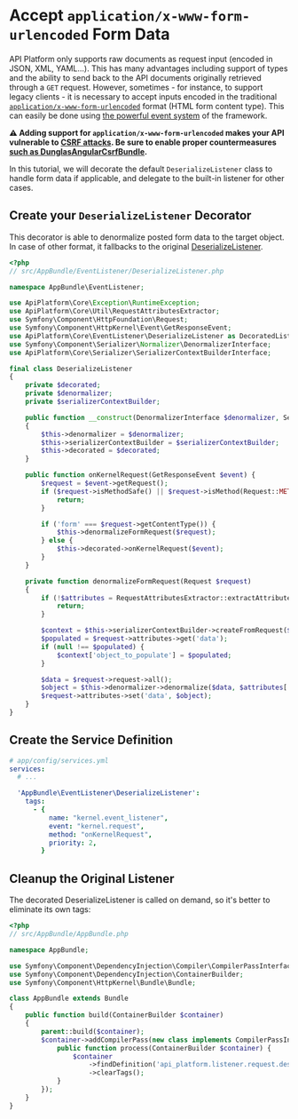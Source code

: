 # Accept `application/x-www-form-urlencoded` Form Data

API Platform only supports raw documents as request input (encoded in JSON, XML, YAML...). This has many advantages including support of types and the ability to send back to the API documents originally retrieved through a `GET` request.
However, sometimes - for instance, to support legacy clients - it is necessary to accept inputs encoded in the traditional [`application/x-www-form-urlencoded`](https://www.w3.org/TR/html401/interact/forms.html#h-17.13.4.1) format (HTML form content type). This can easily be done using [the powerful event system](events.md) of the framework.

**⚠ Adding support for `application/x-www-form-urlencoded` makes your API vulnerable to [CSRF attacks](<https://www.owasp.org/index.php/Cross-Site_Request_Forgery_(CSRF)>). Be sure to enable proper countermeasures [such as DunglasAngularCsrfBundle](https://github.com/dunglas/DunglasAngularCsrfBundle).**

In this tutorial, we will decorate the default `DeserializeListener` class to handle form data if applicable, and delegate to the built-in listener for other cases.

## Create your `DeserializeListener` Decorator

This decorator is able to denormalize posted form data to the target object. In case of other format, it fallbacks to the original [DeserializeListener](https://github.com/api-platform/core/blob/91dc2a4d6eeb79ea8dec26b41e800827336beb1a/src/Bridge/Symfony/Bundle/Resources/config/api.xml#L85-L91).

```php
<?php
// src/AppBundle/EventListener/DeserializeListener.php

namespace AppBundle\EventListener;

use ApiPlatform\Core\Exception\RuntimeException;
use ApiPlatform\Core\Util\RequestAttributesExtractor;
use Symfony\Component\HttpFoundation\Request;
use Symfony\Component\HttpKernel\Event\GetResponseEvent;
use ApiPlatform\Core\EventListener\DeserializeListener as DecoratedListener;
use Symfony\Component\Serializer\Normalizer\DenormalizerInterface;
use ApiPlatform\Core\Serializer\SerializerContextBuilderInterface;

final class DeserializeListener
{
    private $decorated;
    private $denormalizer;
    private $serializerContextBuilder;

    public function __construct(DenormalizerInterface $denormalizer, SerializerContextBuilderInterface $serializerContextBuilder, DecoratedListener $decorated)
    {
        $this->denormalizer = $denormalizer;
        $this->serializerContextBuilder = $serializerContextBuilder;
        $this->decorated = $decorated;
    }

    public function onKernelRequest(GetResponseEvent $event) {
        $request = $event->getRequest();
        if ($request->isMethodSafe() || $request->isMethod(Request::METHOD_DELETE)) {
            return;
        }

        if ('form' === $request->getContentType()) {
            $this->denormalizeFormRequest($request);
        } else {
            $this->decorated->onKernelRequest($event);
        }
    }

    private function denormalizeFormRequest(Request $request)
    {
        if (!$attributes = RequestAttributesExtractor::extractAttributes($request)) {
            return;
        }

        $context = $this->serializerContextBuilder->createFromRequest($request, false, $attributes);
        $populated = $request->attributes->get('data');
        if (null !== $populated) {
            $context['object_to_populate'] = $populated;
        }

        $data = $request->request->all();
        $object = $this->denormalizer->denormalize($data, $attributes['resource_class'], null, $context);
        $request->attributes->set('data', $object);
    }
}
```

## Create the Service Definition

```yaml
# app/config/services.yml
services:
  # ...

  'AppBundle\EventListener\DeserializeListener':
    tags:
      - {
          name: "kernel.event_listener",
          event: "kernel.request",
          method: "onKernelRequest",
          priority: 2,
        }
```

## Cleanup the Original Listener

The decorated DeserializeListener is called on demand, so it's better to eliminate its own tags:

```php
<?php
// src/AppBundle/AppBundle.php

namespace AppBundle;

use Symfony\Component\DependencyInjection\Compiler\CompilerPassInterface;
use Symfony\Component\DependencyInjection\ContainerBuilder;
use Symfony\Component\HttpKernel\Bundle\Bundle;

class AppBundle extends Bundle
{
    public function build(ContainerBuilder $container)
    {
        parent::build($container);
        $container->addCompilerPass(new class implements CompilerPassInterface {
            public function process(ContainerBuilder $container) {
                $container
                    ->findDefinition('api_platform.listener.request.deserialize')
                    ->clearTags();
            }
        });
    }
}

```
